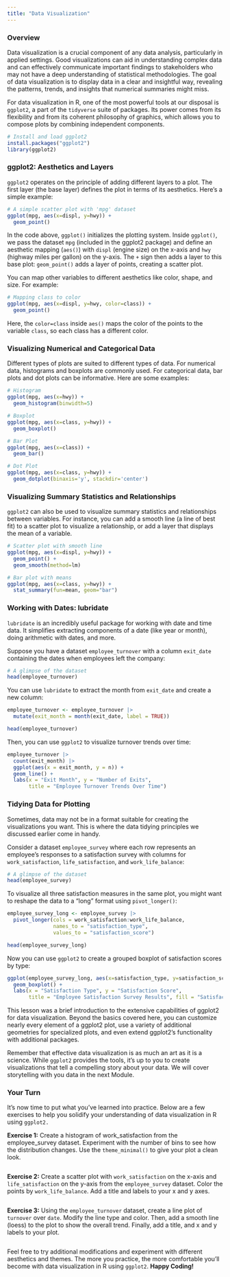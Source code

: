 ```yaml
---
title: "Data Visualization"
---
```


### Overview

Data visualization is a crucial component of any data analysis, particularly in applied settings. Good visualizations can aid in understanding complex data and can effectively communicate important findings to stakeholders who may not have a deep understanding of statistical methodologies. The goal of data visualization is to display data in a clear and insightful way, revealing the patterns, trends, and insights that numerical summaries might miss.  

For data visualization in R, one of the most powerful tools at our disposal is `ggplot2`, a part of the `tidyverse` suite of packages. Its power comes from its flexibility and from its coherent philosophy of graphics, which allows you to compose plots by combining independent components.  

```r
# Install and load ggplot2
install.packages("ggplot2")
library(ggplot2)
```


### ggplot2: Aesthetics and Layers

`ggplot2` operates on the principle of adding different layers to a plot. The first layer (the base layer) defines the plot in terms of its aesthetics. Here's a simple example:  

```r
# A simple scatter plot with 'mpg' dataset
ggplot(mpg, aes(x=displ, y=hwy)) + 
  geom_point()
```


In the code above, `ggplot()` initializes the plotting system. Inside `ggplot()`, we pass the dataset `mpg` (included in the ggplot2 package) and define an aesthetic mapping (`aes()`) with `displ` (engine size) on the x-axis and `hwy` (highway miles per gallon) on the y-axis. The `+` sign then adds a layer to this base plot: `geom_point()` adds a layer of points, creating a scatter plot.  


You can map other variables to different aesthetics like color, shape, and size. For example:  

```r
# Mapping class to color
ggplot(mpg, aes(x=displ, y=hwy, color=class)) + 
  geom_point()
```


Here, the `color=class` inside `aes()` maps the color of the points to the variable `class`, so each class has a different color.  


### Visualizing Numerical and Categorical Data

Different types of plots are suited to different types of data. For numerical data, histograms and boxplots are commonly used. For categorical data, bar plots and dot plots can be informative. Here are some examples:  

```r
# Histogram
ggplot(mpg, aes(x=hwy)) + 
  geom_histogram(binwidth=5)

# Boxplot
ggplot(mpg, aes(x=class, y=hwy)) + 
  geom_boxplot()

# Bar Plot
ggplot(mpg, aes(x=class)) + 
  geom_bar()

# Dot Plot
ggplot(mpg, aes(x=class, y=hwy)) + 
  geom_dotplot(binaxis='y', stackdir='center')

```


### Visualizing Summary Statistics and Relationships

`ggplot2` can also be used to visualize summary statistics and relationships between variables. For instance, you can add a smooth line (a line of best fit) to a scatter plot to visualize a relationship, or add a layer that displays the mean of a variable.  

```r
# Scatter plot with smooth line
ggplot(mpg, aes(x=displ, y=hwy)) + 
  geom_point() + 
  geom_smooth(method=lm)

# Bar plot with means
ggplot(mpg, aes(x=class, y=hwy)) + 
  stat_summary(fun=mean, geom="bar")

```


### Working with Dates: lubridate

`lubridate` is an incredibly useful package for working with date and time data. It simplifies extracting components of a date (like year or month), doing arithmetic with dates, and more.  

Suppose you have a dataset `employee_turnover` with a column `exit_date` containing the dates when employees left the company:  

```r
# A glimpse of the dataset
head(employee_turnover)
```


You can use `lubridate` to extract the month from `exit_date` and create a new column:  

```r
employee_turnover <- employee_turnover |> 
  mutate(exit_month = month(exit_date, label = TRUE))

head(employee_turnover)
```


Then, you can use `ggplot2` to visualize turnover trends over time:  

```r
employee_turnover |> 
  count(exit_month) |> 
  ggplot(aes(x = exit_month, y = n)) +
  geom_line() +
  labs(x = "Exit Month", y = "Number of Exits", 
       title = "Employee Turnover Trends Over Time")

```


### Tidying Data for Plotting

Sometimes, data may not be in a format suitable for creating the visualizations you want. This is where the data tidying principles we discussed earlier come in handy.  

Consider a dataset `employee_survey` where each row represents an employee's responses to a satisfaction survey with columns for `work_satisfaction`, `life_satisfaction`, and `work_life_balance`:  

```r
# A glimpse of the dataset
head(employee_survey)
```


To visualize all three satisfaction measures in the same plot, you might want to reshape the data to a "long" format using `pivot_longer()`:  

```r
employee_survey_long <- employee_survey |> 
  pivot_longer(cols = work_satisfaction:work_life_balance, 
               names_to = "satisfaction_type", 
               values_to = "satisfaction_score")

head(employee_survey_long)
```


Now you can use `ggplot2` to create a grouped boxplot of satisfaction scores by type:  

```r
ggplot(employee_survey_long, aes(x=satisfaction_type, y=satisfaction_score, fill=satisfaction_type)) +
  geom_boxplot() +
  labs(x = "Satisfaction Type", y = "Satisfaction Score", 
       title = "Employee Satisfaction Survey Results", fill = "Satisfaction Type")

```


This lesson was a brief introduction to the extensive capabilities of ggplot2 for data visualization. Beyond the basics covered here, you can customize nearly every element of a ggplot2 plot, use a variety of additional geometries for specialized plots, and even extend ggplot2's functionality with additional packages.  

Remember that effective data visualization is as much an art as it is a science. While `ggplot2` provides the tools, it's up to you to create visualizations that tell a compelling story about your data. We will cover storytelling with you data in the next Module.    


### Your Turn

It's now time to put what you've learned into practice. Below are a few exercises to help you solidify your understanding of data visualization in R using `ggplot2.`

**Exercise 1:** Create a histogram of work_satisfaction from the employee_survey dataset. Experiment with the number of bins to see how the distribution changes. Use the `theme_minimal()` to give your plot a clean look.  

```r

```


**Exercise 2:** Create a scatter plot with `work_satisfaction` on the x-axis and `life_satisfaction` on the y-axis from the `employee_survey` dataset. Color the points by `work_life_balance`. Add a title and labels to your x and y axes.  

```r

```


**Exercise 3:** Using the `employee_turnover` dataset, create a line plot of `turnover` over `date`. Modify the line type and color. Then, add a smooth line (loess) to the plot to show the overall trend. Finally, add a title, and x and y labels to your plot.  

```r

```


Feel free to try additional modifications and experiment with different aesthetics and themes. The more you practice, the more comfortable you'll become with data visualization in R using `ggplot2`. **Happy Coding!**

